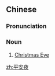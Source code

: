 ==Chinese==
{{zh-forms|type=21}}
{{wikipedia|lang=zh}}

===Pronunciation===
{{zh-pron
|m=píng'ānyè
|c=ping4 on1 je6
|mn=pêng-an-iā
|cat=n
}}

===Noun===
{{zh-noun}}

# [[Christmas Eve]]

[[zh:平安夜]]